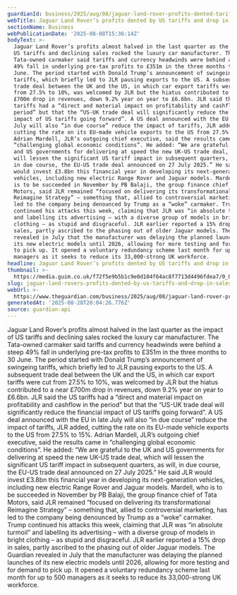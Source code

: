 ```yaml
---
guardianId: business/2025/aug/08/jaguar-land-rover-profits-dented-tariffs-drop-sales
webTitle: Jaguar Land Rover’s profits dented by US tariffs and drop in sales
sectionName: Business
webPublicationDate: '2025-08-08T15:36:14Z'
bodyText: >-
  Jaguar Land Rover’s profits almost halved in the last quarter as the impact of
  US tariffs and declining sales rocked the luxury car manufacturer. The
  Tata-owned carmaker said tariffs and currency headwinds were behind a steep
  49% fall in underlying pre-tax profits to £351m in the three months to 30
  June. The period started with Donald Trump’s announcement of swingeing
  tariffs, which briefly led to JLR pausing exports to the US. A subsequent
  trade deal between the UK and the US, in which car export tariffs were cut
  from 27.5% to 10%, was welcomed by JLR but the hiatus contributed to a near
  £700m drop in revenues, down 9.2% year on year to £6.6bn. JLR said the US
  tariffs had a “direct and material impact on profitability and cashflow in the
  period” but that the “US-UK trade deal will significantly reduce the financial
  impact of US tariffs going forward”. A US deal announced with the EU in late
  July will also “in due course” reduce the impact of tariffs, JLR added,
  cutting the rate on its EU-made vehicle exports to the US from 27.5% to 15%.
  Adrian Mardell, JLR’s outgoing chief executive, said the results came in
  “challenging global economic conditions”. He added: “We are grateful to the UK
  and US governments for delivering at speed the new UK-US trade deal, which
  will lessen the significant US tariff impact in subsequent quarters, as will,
  in due course, the EU-US trade deal announced on 27 July 2025.” He said JLR
  would invest £3.8bn this financial year in developing its next-generation
  vehicles, including new electric Range Rover and Jaguar models. Mardell, who
  is to be succeeded in November by PB Balaji, the group finance chief of Tata
  Motors, said JLR remained “focused on delivering its transformational
  Reimagine Strategy” – something that, allied to controversial marketing, has
  led to the company being denounced by Trump as a “woke” carmaker. Trump
  continued his attacks this week, claiming that JLR was “in absolute turmoil”
  and labelling its advertising – with a diverse group of models in bright
  clothing – as stupid and disgraceful. JLR earlier reported a 15% drop in
  sales, partly ascribed to the phasing out of older Jaguar models. The Guardian
  revealed in July that the manufacturer was delaying the planned launches of
  its new electric models until 2026, allowing for more testing and for demand
  to pick up. It opened a voluntary redundancy scheme last month for up to 500
  managers as it seeks to reduce its 33,000-strong UK workforce.
headline: Jaguar Land Rover’s profits dented by US tariffs and drop in sales
thumbnail: >-
  https://media.guim.co.uk/f72f5e9b5b1c9e0d104f64ac8f7713d4496fdea7/0_0_2918_2335/500.jpg
slug: jaguar-land-rovers-profits-dented-by-us-tariffs-and-drop-in-sales
webUrl: >-
  https://www.theguardian.com/business/2025/aug/08/jaguar-land-rover-profits-dented-tariffs-drop-sales
generatedAt: '2025-08-28T20:04:26.776Z'
source: guardian-api
---
```

Jaguar Land Rover’s profits almost halved in the last quarter as the impact of US tariffs and declining sales rocked the luxury car manufacturer. The Tata-owned carmaker said tariffs and currency headwinds were behind a steep 49% fall in underlying pre-tax profits to £351m in the three months to 30 June. The period started with Donald Trump’s announcement of swingeing tariffs, which briefly led to JLR pausing exports to the US. A subsequent trade deal between the UK and the US, in which car export tariffs were cut from 27.5% to 10%, was welcomed by JLR but the hiatus contributed to a near £700m drop in revenues, down 9.2% year on year to £6.6bn. JLR said the US tariffs had a “direct and material impact on profitability and cashflow in the period” but that the “US-UK trade deal will significantly reduce the financial impact of US tariffs going forward”. A US deal announced with the EU in late July will also “in due course” reduce the impact of tariffs, JLR added, cutting the rate on its EU-made vehicle exports to the US from 27.5% to 15%. Adrian Mardell, JLR’s outgoing chief executive, said the results came in “challenging global economic conditions”. He added: “We are grateful to the UK and US governments for delivering at speed the new UK-US trade deal, which will lessen the significant US tariff impact in subsequent quarters, as will, in due course, the EU-US trade deal announced on 27 July 2025.” He said JLR would invest £3.8bn this financial year in developing its next-generation vehicles, including new electric Range Rover and Jaguar models. Mardell, who is to be succeeded in November by PB Balaji, the group finance chief of Tata Motors, said JLR remained “focused on delivering its transformational Reimagine Strategy” – something that, allied to controversial marketing, has led to the company being denounced by Trump as a “woke” carmaker. Trump continued his attacks this week, claiming that JLR was “in absolute turmoil” and labelling its advertising – with a diverse group of models in bright clothing – as stupid and disgraceful. JLR earlier reported a 15% drop in sales, partly ascribed to the phasing out of older Jaguar models. The Guardian revealed in July that the manufacturer was delaying the planned launches of its new electric models until 2026, allowing for more testing and for demand to pick up. It opened a voluntary redundancy scheme last month for up to 500 managers as it seeks to reduce its 33,000-strong UK workforce.
